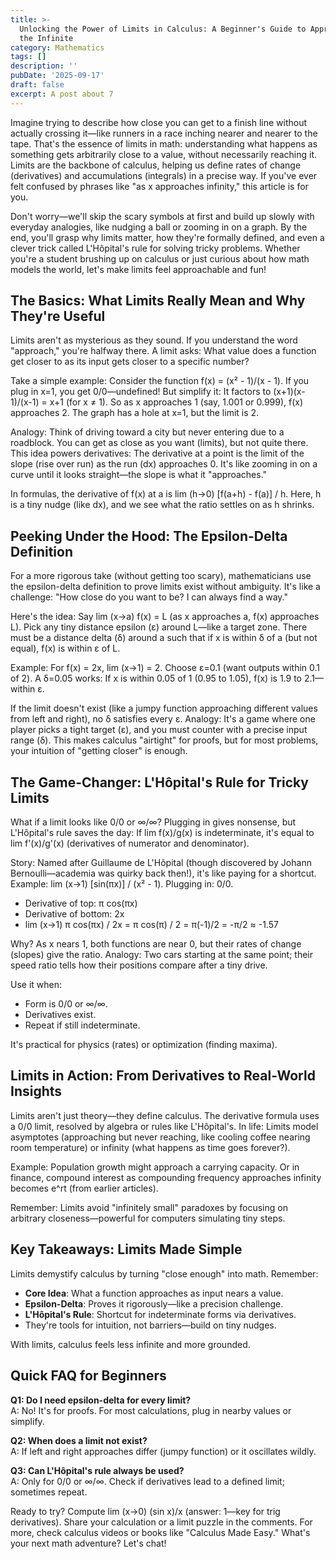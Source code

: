 ```yaml
---
title: >-
  Unlocking the Power of Limits in Calculus: A Beginner's Guide to Approaching
  the Infinite
category: Mathematics
tags: []
description: ''
pubDate: '2025-09-17'
draft: false
excerpt: A post about 7
---
```


Imagine trying to describe how close you can get to a finish line without actually crossing it—like runners in a race inching nearer and nearer to the tape. That's the essence of limits in math: understanding what happens as something gets arbitrarily close to a value, without necessarily reaching it. Limits are the backbone of calculus, helping us define rates of change (derivatives) and accumulations (integrals) in a precise way. If you've ever felt confused by phrases like "as x approaches infinity," this article is for you.

Don't worry—we'll skip the scary symbols at first and build up slowly with everyday analogies, like nudging a ball or zooming in on a graph. By the end, you'll grasp why limits matter, how they're formally defined, and even a clever trick called L'Hôpital's rule for solving tricky problems. Whether you're a student brushing up on calculus or just curious about how math models the world, let's make limits feel approachable and fun!

## The Basics: What Limits Really Mean and Why They're Useful

Limits aren't as mysterious as they sound. If you understand the word "approach," you're halfway there. A limit asks: What value does a function get closer to as its input gets closer to a specific number?

Take a simple example: Consider the function f(x) = (x² - 1)/(x - 1). If you plug in x=1, you get 0/0—undefined! But simplify it: It factors to (x+1)(x-1)/(x-1) = x+1 (for x ≠ 1). So as x approaches 1 (say, 1.001 or 0.999), f(x) approaches 2. The graph has a hole at x=1, but the limit is 2.

Analogy: Think of driving toward a city but never entering due to a roadblock. You can get as close as you want (limits), but not quite there. This idea powers derivatives: The derivative at a point is the limit of the slope (rise over run) as the run (dx) approaches 0. It's like zooming in on a curve until it looks straight—the slope is what it "approaches."

In formulas, the derivative of f(x) at a is lim (h→0) [f(a+h) - f(a)] / h. Here, h is a tiny nudge (like dx), and we see what the ratio settles on as h shrinks.

## Peeking Under the Hood: The Epsilon-Delta Definition

For a more rigorous take (without getting too scary), mathematicians use the epsilon-delta definition to prove limits exist without ambiguity. It's like a challenge: "How close do you want to be? I can always find a way."

Here's the idea: Say lim (x→a) f(x) = L (as x approaches a, f(x) approaches L). Pick any tiny distance epsilon (ε) around L—like a target zone. There must be a distance delta (δ) around a such that if x is within δ of a (but not equal), f(x) is within ε of L.

Example: For f(x) = 2x, lim (x→1) = 2. Choose ε=0.1 (want outputs within 0.1 of 2). A δ=0.05 works: If x is within 0.05 of 1 (0.95 to 1.05), f(x) is 1.9 to 2.1—within ε.

If the limit doesn't exist (like a jumpy function approaching different values from left and right), no δ satisfies every ε. Analogy: It's a game where one player picks a tight target (ε), and you must counter with a precise input range (δ). This makes calculus "airtight" for proofs, but for most problems, your intuition of "getting closer" is enough.

## The Game-Changer: L'Hôpital's Rule for Tricky Limits

What if a limit looks like 0/0 or ∞/∞? Plugging in gives nonsense, but L'Hôpital's rule saves the day: If lim f(x)/g(x) is indeterminate, it's equal to lim f'(x)/g'(x) (derivatives of numerator and denominator).

Story: Named after Guillaume de L'Hôpital (though discovered by Johann Bernoulli—academia was quirky back then!), it's like paying for a shortcut. Example: lim (x→1) [sin(πx)] / (x² - 1). Plugging in: 0/0.

- Derivative of top: π cos(πx)
- Derivative of bottom: 2x
- lim (x→1) π cos(πx) / 2x = π cos(π) / 2 = π(-1)/2 = -π/2 ≈ -1.57

Why? As x nears 1, both functions are near 0, but their rates of change (slopes) give the ratio. Analogy: Two cars starting at the same point; their speed ratio tells how their positions compare after a tiny drive.

Use it when:

- Form is 0/0 or ∞/∞.
- Derivatives exist.
- Repeat if still indeterminate.

It's practical for physics (rates) or optimization (finding maxima).

## Limits in Action: From Derivatives to Real-World Insights

Limits aren't just theory—they define calculus. The derivative formula uses a 0/0 limit, resolved by algebra or rules like L'Hôpital's. In life: Limits model asymptotes (approaching but never reaching, like cooling coffee nearing room temperature) or infinity (what happens as time goes forever?).

Example: Population growth might approach a carrying capacity. Or in finance, compound interest as compounding frequency approaches infinity becomes e^rt (from earlier articles).

Remember: Limits avoid "infinitely small" paradoxes by focusing on arbitrary closeness—powerful for computers simulating tiny steps.

## Key Takeaways: Limits Made Simple

Limits demystify calculus by turning "close enough" into math. Remember:

- **Core Idea**: What a function approaches as input nears a value.
- **Epsilon-Delta**: Proves it rigorously—like a precision challenge.
- **L'Hôpital's Rule**: Shortcut for indeterminate forms via derivatives.
- They're tools for intuition, not barriers—build on tiny nudges.

With limits, calculus feels less infinite and more grounded.

## Quick FAQ for Beginners

**Q1: Do I need epsilon-delta for every limit?**  
A: No! It's for proofs. For most calculations, plug in nearby values or simplify.

**Q2: When does a limit not exist?**  
A: If left and right approaches differ (jumpy function) or it oscillates wildly.

**Q3: Can L'Hôpital's rule always be used?**  
A: Only for 0/0 or ∞/∞. Check if derivatives lead to a defined limit; sometimes repeat.

Ready to try? Compute lim (x→0) (sin x)/x (answer: 1—key for trig derivatives). Share your calculation or a limit puzzle in the comments. For more, check calculus videos or books like "Calculus Made Easy." What's your next math adventure? Let's chat!
